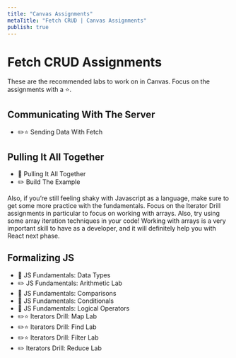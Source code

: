 ```yaml
---
title: "Canvas Assignments"
metaTitle: "Fetch CRUD | Canvas Assignments"
publish: true
---
```


# Fetch CRUD Assignments

These are the recommended labs to work on in Canvas. Focus on the assignments with a ⭐.

## Communicating With The Server
- ✏️⭐️ Sending Data With Fetch

## Pulling It All Together
- 📖 Pulling It All Together
- ✏️ Build The Example

Also, if you’re still feeling shaky with Javascript as a language, make sure to get some more practice with the fundamentals. Focus on the Iterator Drill assignments in particular to focus on working with arrays. Also, try using some array iteration techniques in your code! Working with arrays is a very important skill to have as a developer, and it will definitely help you with React next phase.

## Formalizing JS
- 📖 JS Fundamentals: Data Types
- ✏️ JS Fundamentals: Arithmetic Lab
- 📖 JS Fundamentals: Comparisons
- 📖 JS Fundamentals: Conditionals
- 📖 JS Fundamentals: Logical Operators
- ✏️⭐️ Iterators Drill: Map Lab
- ✏️⭐️ Iterators Drill: Find Lab
- ✏️⭐️ Iterators Drill: Filter Lab
- ✏️ Iterators Drill: Reduce Lab
